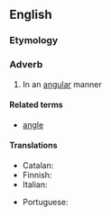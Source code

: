 ==English==

===Etymology===
{{suffix|angular|ly|lang=en}}

===Adverb===
{{en-adv|-}}

# In an [[angular]] manner

====Related terms====
* [[angle]]

====Translations====
{{trans-top|in an angular manner}}
* Catalan: {{t+|ca|angularment}}
* Finnish: {{t+|fi|kulmikkaasti}}
* Italian: {{t+|it|angolarmente}}
{{trans-mid}}
* Portuguese: {{t|pt|angularmente}}
{{trans-bottom}}